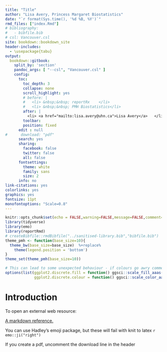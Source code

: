 ```yaml
---
title: "Title"
author: "Lisa Avery, Princess Margaret Biostatistics"
date: "`r format(Sys.time(), '%d %B, %Y')`"
rmd_files: ["index.Rmd"]
# bibliography:
#   - bibfile.bib
# csl: Vancouver.csl
site: bookdown::bookdown_site
header-includes:
  - \usepackage{tabu}
output:
  bookdown::gitbook: 
    split_by: 'section'
    pandoc_args: [ "--csl", "Vancouver.csl" ]
    config:
      toc:
        toc_depth: 3
        collapse: none
        scroll_highlight: yes
        # before: |
        #   <li> &nbsp;&nbsp; reportRx    </li>
        #   <li> &nbsp;&nbsp; PMH Biostatistics</li>
        after: |
          <li> <a href="mailto:lisa.avery@uhn.ca">Lisa Avery</a>   </li>
        toolbar:
        position: fixed
      edit : null
#      download: "pdf"
      search: yes
      sharing:
        facebook: false
        twitter: false
        all: false
      fontsettings:
        theme: white
        family: sans
        size: 2
      info: no
link-citations: yes
colorlinks: yes
graphics: yes
fontsize: 11pt
monofontoptions: "Scale=0.8"
---
```


```r
knitr::opts_chunk$set(echo = FALSE,warning=FALSE,message=FALSE,comment='',dpi=300,dev="cairo_pdf")
library(tidyverse)
library(emo)
library(reportRmd)
# createBibfile::rmdBibfile("../sanitised-library.bib","bibfile.bib")
theme_pmh <- function(base_size=10){
  theme_bw(base_size=base_size)  %+replace% 
    theme(legend.position = 'bottom')
}
theme_set(theme_pmh(base_size=10))

# This can lead to some unexpected behaviour - if colours go awry comment this out
options(list(ggplot2.discrete.fill = function() ggsci::scale_fill_aaas(),
             ggplot2.discrete.colour = function() ggsci::scale_color_aaas()))


```

# Introduction

To open an external web resource:

<a href="https://docs.gitbook.com/editing-content/markdown" target="_blank">A markdown reference.</a> 
  
You can use Hadley's emoji package, but these will fail with knit to latex   `r emo::ji("right")`

If you create a pdf, uncomment the download line in the header
